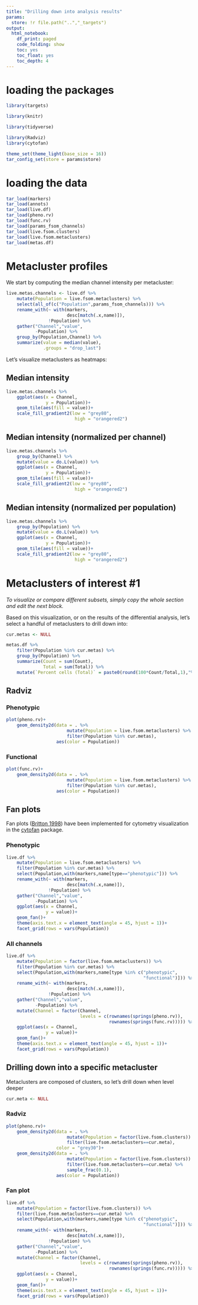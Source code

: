 ```yaml
---
title: "Drilling down into analysis results"
params:
  store: !r file.path("..","_targets")
output:
  html_notebook:
    df_print: paged
    code_folding: show
    toc: yes
    toc_float: yes
    toc_depth: 4
---
```


# loading the packages

```r
library(targets)

library(knitr)

library(tidyverse)

library(Radviz)
library(cytofan)

theme_set(theme_light(base_size = 16))
tar_config_set(store = params$store)
```

# loading the data

```r
tar_load(markers)
tar_load(annots)
tar_load(live.df)
tar_load(pheno.rv)
tar_load(func.rv)
tar_load(params_fsom_channels)
tar_load(live.fsom.clusters)
tar_load(live.fsom.metaclusters)
tar_load(metas.df)
```

# Metacluster profiles {.tabset}

We start by computing the median channel intensity per metacluster:

```r
live.metas.channels <- live.df %>% 
    mutate(Population = live.fsom.metaclusters) %>% 
    select(all_of(c("Population",params_fsom_channels))) %>% 
    rename_with(~ with(markers,
                       desc[match(.x,name)]),
                !Population) %>% 
    gather("Channel","value",
           -Population) %>% 
    group_by(Population,Channel) %>% 
    summarize(value = median(value),
              .groups = "drop_last")
```

Let's visualize metaclusters as heatmaps:

## Median intensity

```r
live.metas.channels %>% 
    ggplot(aes(x = Channel,
               y = Population))+
    geom_tile(aes(fill = value))+
    scale_fill_gradient2(low = "grey80",
                          high = "orangered2")
```

## Median intensity (normalized per channel)

```r
live.metas.channels %>% 
    group_by(Channel) %>% 
    mutate(value = do.L(value)) %>% 
    ggplot(aes(x = Channel,
               y = Population))+
    geom_tile(aes(fill = value))+
    scale_fill_gradient2(low = "grey80",
                          high = "orangered2")
```

## Median intensity (normalized per population)

```r
live.metas.channels %>% 
    group_by(Population) %>% 
    mutate(value = do.L(value)) %>% 
    ggplot(aes(x = Channel,
               y = Population))+
    geom_tile(aes(fill = value))+
    scale_fill_gradient2(low = "grey80",
                          high = "orangered2")
```

# Metaclusters of interest #1

*To visualize or compare different subsets, simply copy the whole section and edit the next block.*

Based on this visualization, or on the results of the differential analysis, let's select a handful of metaclusters to  drill down into: 

```r
cur.metas <- NULL
```

```r
metas.df %>% 
    filter(Population %in% cur.metas) %>%
    group_by(Population) %>% 
    summarize(Count = sum(Count),
              Total = sum(Total)) %>% 
    mutate(`Percent cells (Total)` = paste0(round(100*Count/Total,1),"%"))
```

## Radviz {.tabset}

### Phenotypic

```r
plot(pheno.rv)+
    geom_density2d(data = . %>% 
                       mutate(Population = live.fsom.metaclusters) %>% 
                       filter(Population %in% cur.metas),
                   aes(color = Population))
```

### Functional

```r
plot(func.rv)+
    geom_density2d(data = . %>% 
                       mutate(Population = live.fsom.metaclusters) %>% 
                       filter(Population %in% cur.metas),
                   aes(color = Population))
```

## Fan plots {.tabset}

Fan plots ([Britton 1998](https://www.bankofengland.co.uk/quarterly-bulletin/1998/q1/the-inflation-report-projections-understanding-the-fan-chart)) have been implemented for cytometry visualization in the [cytofan](https://cran.r-project.org/package=cytofan) package.

### Phenotypic

```r
live.df %>% 
    mutate(Population = live.fsom.metaclusters) %>% 
    filter(Population %in% cur.metas) %>% 
    select(Population,with(markers,name[type=="phenotypic"])) %>% 
    rename_with(~ with(markers,
                       desc[match(.x,name)]),
                !Population) %>% 
    gather("Channel","value",
           -Population) %>% 
    ggplot(aes(x = Channel,
               y = value))+
    geom_fan()+
    theme(axis.text.x = element_text(angle = 45, hjust = 1))+
    facet_grid(rows = vars(Population))
```

### All channels

```r
live.df %>% 
    mutate(Population = factor(live.fsom.metaclusters)) %>% 
    filter(Population %in% cur.metas) %>% 
    select(Population,with(markers,name[type %in% c("phenotypic",
                                                    "functional")])) %>% 
    rename_with(~ with(markers,
                       desc[match(.x,name)]),
                !Population) %>% 
    gather("Channel","value",
           -Population) %>% 
    mutate(Channel = factor(Channel,
                            levels = c(rownames(springs(pheno.rv)),
                                       rownames(springs(func.rv))))) %>% 
    ggplot(aes(x = Channel,
               y = value))+
    geom_fan()+
    theme(axis.text.x = element_text(angle = 45, hjust = 1))+
    facet_grid(rows = vars(Population))
```

## Drilling down into a specific metacluster {.tabset}

Metaclusters are composed of clusters, so let's drill down when level deeper

```r
cur.meta <- NULL
```

### Radviz

```r
plot(pheno.rv)+
    geom_density2d(data = . %>%
                       mutate(Population = factor(live.fsom.clusters)) %>%
                       filter(live.fsom.metaclusters==cur.meta),
                   color = "grey30")+
    geom_density2d(data = . %>% 
                       mutate(Population = factor(live.fsom.clusters)) %>% 
                       filter(live.fsom.metaclusters==cur.meta) %>% 
                       sample_frac(0.1),
                   aes(color = Population))
```

### Fan plot

```r
live.df %>% 
    mutate(Population = factor(live.fsom.clusters)) %>% 
    filter(live.fsom.metaclusters==cur.meta) %>% 
    select(Population,with(markers,name[type %in% c("phenotypic",
                                                    "functional")])) %>% 
    rename_with(~ with(markers,
                       desc[match(.x,name)]),
                !Population) %>% 
    gather("Channel","value",
           -Population) %>% 
    mutate(Channel = factor(Channel,
                            levels = c(rownames(springs(pheno.rv)),
                                       rownames(springs(func.rv))))) %>% 
    ggplot(aes(x = Channel,
               y = value))+
    geom_fan()+
    theme(axis.text.x = element_text(angle = 45, hjust = 1))+
    facet_grid(rows = vars(Population))
```
